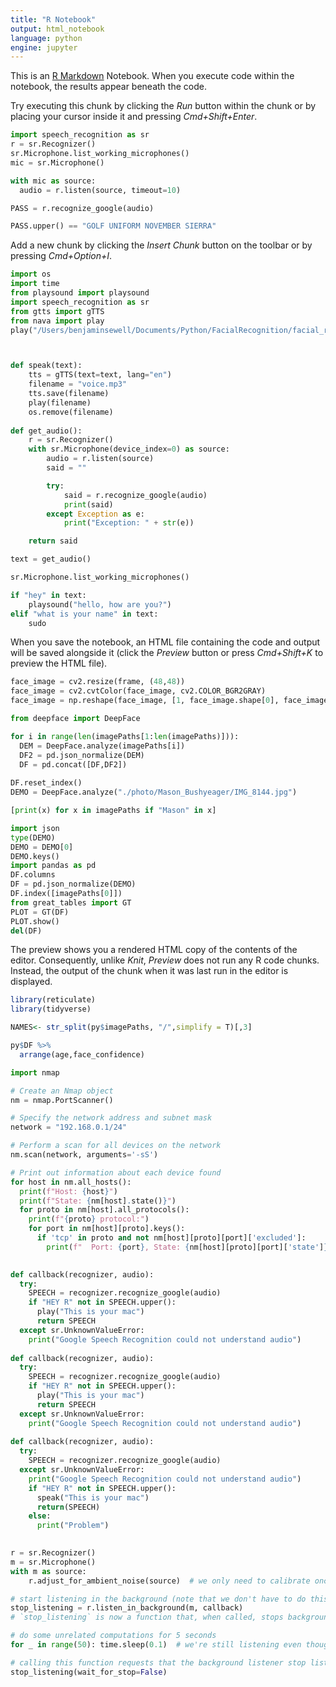 ```yaml
---
title: "R Notebook"
output: html_notebook
language: python
engine: jupyter
---
```


This is an [R Markdown](http://rmarkdown.rstudio.com) Notebook. When you execute code within the notebook, the results appear beneath the code. 

Try executing this chunk by clicking the *Run* button within the chunk or by placing your cursor inside it and pressing *Cmd+Shift+Enter*. 

```python
import speech_recognition as sr
r = sr.Recognizer()
sr.Microphone.list_working_microphones()
mic = sr.Microphone()

with mic as source:
  audio = r.listen(source, timeout=10)

PASS = r.recognize_google(audio)

PASS.upper() == "GOLF UNIFORM NOVEMBER SIERRA"

```

Add a new chunk by clicking the *Insert Chunk* button on the toolbar or by pressing *Cmd+Option+I*.
```python
import os
import time
from playsound import playsound
import speech_recognition as sr
from gtts import gTTS
from nava import play
play("/Users/benjaminsewell/Documents/Python/FacialRecognition/facial_recognition/voice.mp3")



def speak(text):
    tts = gTTS(text=text, lang="en")
    filename = "voice.mp3"
    tts.save(filename)
    play(filename)
    os.remove(filename)
    
def get_audio():
    r = sr.Recognizer()
    with sr.Microphone(device_index=0) as source:
        audio = r.listen(source)
        said = ""

        try:
            said = r.recognize_google(audio)
            print(said)
        except Exception as e:
            print("Exception: " + str(e))

    return said

text = get_audio()

sr.Microphone.list_working_microphones()

if "hey" in text:
    playsound("hello, how are you?")
elif "what is your name" in text:
    sudo

```

When you save the notebook, an HTML file containing the code and output will be saved alongside it (click the *Preview* button or press *Cmd+Shift+K* to preview the HTML file). 
```python
face_image = cv2.resize(frame, (48,48))
face_image = cv2.cvtColor(face_image, cv2.COLOR_BGR2GRAY)
face_image = np.reshape(face_image, [1, face_image.shape[0], face_image.shape[1], 1])

from deepface import DeepFace

for i in range(len(imagePaths[1:len(imagePaths)])):
  DEM = DeepFace.analyze(imagePaths[i])
  DF2 = pd.json_normalize(DEM)
  DF = pd.concat([DF,DF2])
  
DF.reset_index()
DEMO = DeepFace.analyze("./photo/Mason_Bushyeager/IMG_8144.jpg")

[print(x) for x in imagePaths if "Mason" in x]

import json
type(DEMO)
DEMO = DEMO[0]
DEMO.keys()
import pandas as pd
DF.columns
DF = pd.json_normalize(DEMO)
DF.index([imagePaths[0]])
from great_tables import GT
PLOT = GT(DF)
PLOT.show()
del(DF)
```

The preview shows you a rendered HTML copy of the contents of the editor. Consequently, unlike *Knit*, *Preview* does not run any R code chunks. Instead, the output of the chunk when it was last run in the editor is displayed.
```r
library(reticulate)
library(tidyverse)

NAMES<- str_split(py$imagePaths, "/",simplify = T)[,3]

py$DF %>%
  arrange(age,face_confidence)
```

```python

import nmap

# Create an Nmap object
nm = nmap.PortScanner()

# Specify the network address and subnet mask
network = "192.168.0.1/24"

# Perform a scan for all devices on the network
nm.scan(network, arguments='-sS')

# Print out information about each device found
for host in nm.all_hosts():
  print(f"Host: {host}")
  print(f"State: {nm[host].state()}")
  for proto in nm[host].all_protocols():
    print(f"{proto} protocol:")
    for port in nm[host][proto].keys():
      if 'tcp' in proto and not nm[host][proto][port]['excluded']:
        print(f"  Port: {port}, State: {nm[host][proto][port]['state']}")
    

```

```python
def callback(recognizer, audio):
  try:
    SPEECH = recognizer.recognize_google(audio)
    if "HEY R" not in SPEECH.upper():
      play("This is your mac")
      return SPEECH
  except sr.UnknownValueError:
    print("Google Speech Recognition could not understand audio")
    
def callback(recognizer, audio):
  try:
    SPEECH = recognizer.recognize_google(audio)
    if "HEY R" not in SPEECH.upper():
      play("This is your mac")
      return SPEECH
  except sr.UnknownValueError:
    print("Google Speech Recognition could not understand audio")
    
def callback(recognizer, audio):
  try:
    SPEECH = recognizer.recognize_google(audio)
  except sr.UnknownValueError:
    print("Google Speech Recognition could not understand audio")
    if "HEY R" not in SPEECH.upper():
      speak("This is your mac")
      return(SPEECH)
    else:
      print("Problem")
    

r = sr.Recognizer()
m = sr.Microphone()
with m as source:
    r.adjust_for_ambient_noise(source)  # we only need to calibrate once, before we start listening

# start listening in the background (note that we don't have to do this inside a `with` statement)
stop_listening = r.listen_in_background(m, callback)
# `stop_listening` is now a function that, when called, stops background listening

# do some unrelated computations for 5 seconds
for _ in range(50): time.sleep(0.1)  # we're still listening even though the main thread is doing other things

# calling this function requests that the background listener stop listening
stop_listening(wait_for_stop=False)
```

